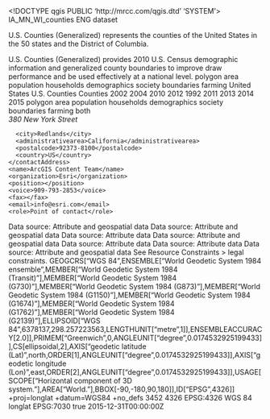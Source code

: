 <!DOCTYPE qgis PUBLIC 'http://mrcc.com/qgis.dtd' 'SYSTEM'>
<qgis version="3.30.0-'s-Hertogenbosch">
  <identifier>IA_MN_WI_counties</identifier>
  <parentidentifier></parentidentifier>
  <language>ENG</language>
  <type>dataset</type>
  <title>U.S. Counties (Generalized)</title>
  <abstract>U.S. Counties (Generalized) represents the counties of the United States in the 50 states and the District of Columbia.

U.S. Counties (Generalized) provides 2010 U.S. Census demographic information and generalized county boundaries to improve draw performance and be used effectively at a national level.</abstract>
  <keywords vocabulary="Search keys">
    <keyword>polygon</keyword>
    <keyword>area</keyword>
    <keyword>population</keyword>
    <keyword>households</keyword>
    <keyword>demographics</keyword>
    <keyword>society</keyword>
    <keyword>boundaries</keyword>
    <keyword>farming</keyword>
    <keyword>United States</keyword>
    <keyword>U.S. Counties</keyword>
    <keyword>Counties</keyword>
    <keyword>2002</keyword>
    <keyword>2004</keyword>
    <keyword>2010</keyword>
    <keyword>2012</keyword>
    <keyword>1992</keyword>
    <keyword>2011</keyword>
    <keyword>2013</keyword>
    <keyword>2014</keyword>
    <keyword>2015</keyword>
  </keywords>
  <keywords vocabulary="gmd:topicCategory">
    <keyword>polygon</keyword>
    <keyword>area</keyword>
    <keyword>population</keyword>
    <keyword>households</keyword>
    <keyword>demographics</keyword>
    <keyword>society</keyword>
    <keyword>boundaries</keyword>
    <keyword>farming</keyword>
  </keywords>
  <contact>
    <contactAddress>
      <type>both</type>
      <address>380 New York Street</address>
      <city>Redlands</city>
      <administrativearea>California</administrativearea>
      <postalcode>92373-8100</postalcode>
      <country>US</country>
    </contactAddress>
    <name>ArcGIS Content Team</name>
    <organization>Esri</organization>
    <position></position>
    <voice>909-793-2853</voice>
    <fax></fax>
    <email>info@esri.com</email>
    <role>Point of contact</role>
  </contact>
  <links>
    <link url="http://www.ArcGIS.com" name="File Geodatabase Feature Class" size="" description="" mimeType="" format="" type=""/>
  </links>
  <history>Data source: Attribute and geospatial data</history>
  <history>Data source: Attribute and geospatial data</history>
  <history>Data source: Attribute data</history>
  <history>Data source: Attribute and geospatial data</history>
  <history>Data source: Attribute data</history>
  <history>Data source: Attribute data</history>
  <history>Data source: Attribute and geospatial data</history>
  <dates>
    <date type="Published" value="2015-12-30T00:00:00"/>
  </dates>
  <fees></fees>
  <constraints type="Limitations of use">See Resource Constraints > legal constraints.</constraints>
  <encoding></encoding>
  <crs>
    <spatialrefsys nativeFormat="Wkt">
      <wkt>GEOGCRS["WGS 84",ENSEMBLE["World Geodetic System 1984 ensemble",MEMBER["World Geodetic System 1984 (Transit)"],MEMBER["World Geodetic System 1984 (G730)"],MEMBER["World Geodetic System 1984 (G873)"],MEMBER["World Geodetic System 1984 (G1150)"],MEMBER["World Geodetic System 1984 (G1674)"],MEMBER["World Geodetic System 1984 (G1762)"],MEMBER["World Geodetic System 1984 (G2139)"],ELLIPSOID["WGS 84",6378137,298.257223563,LENGTHUNIT["metre",1]],ENSEMBLEACCURACY[2.0]],PRIMEM["Greenwich",0,ANGLEUNIT["degree",0.0174532925199433]],CS[ellipsoidal,2],AXIS["geodetic latitude (Lat)",north,ORDER[1],ANGLEUNIT["degree",0.0174532925199433]],AXIS["geodetic longitude (Lon)",east,ORDER[2],ANGLEUNIT["degree",0.0174532925199433]],USAGE[SCOPE["Horizontal component of 3D system."],AREA["World."],BBOX[-90,-180,90,180]],ID["EPSG",4326]]</wkt>
      <proj4>+proj=longlat +datum=WGS84 +no_defs</proj4>
      <srsid>3452</srsid>
      <srid>4326</srid>
      <authid>EPSG:4326</authid>
      <description>WGS 84</description>
      <projectionacronym>longlat</projectionacronym>
      <ellipsoidacronym>EPSG:7030</ellipsoidacronym>
      <geographicflag>true</geographicflag>
    </spatialrefsys>
  </crs>
  <extent>
    <spatial minz="0" miny="18.92178600000000088" dimensions="2" minx="-178.21759800000000951" maxz="0" crs="EPSG:4326" maxx="-66.96927100000000621" maxy="71.40623499999999524"/>
    <temporal>
      <period>
        <start>2015-12-31T00:00:00Z</start>
        <end></end>
      </period>
    </temporal>
  </extent>
</qgis>
